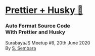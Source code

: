
# [Prettier + Husky 🐶](.)
### Auto Format Source Code <br /> With Prettier and Husky
SurabayaJS Meetup #9, 20th June 2020 <br />
By [S. Sembara](http://sembara.codes/)